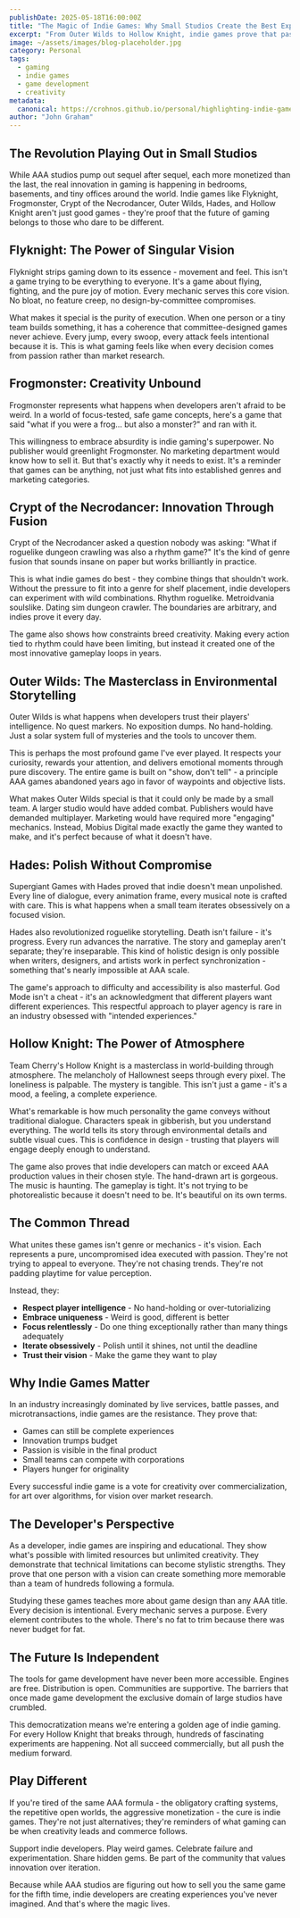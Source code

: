```yaml
---
publishDate: 2025-05-18T16:00:00Z
title: "The Magic of Indie Games: Why Small Studios Create the Best Experiences"
excerpt: "From Outer Wilds to Hollow Knight, indie games prove that passion and vision beat budgets and marketing every time."
image: ~/assets/images/blog-placeholder.jpg
category: Personal
tags:
  - gaming
  - indie games
  - game development
  - creativity
metadata:
  canonical: https://crohnos.github.io/personal/highlighting-indie-games
author: "John Graham"
---
```


## The Revolution Playing Out in Small Studios

While AAA studios pump out sequel after sequel, each more monetized than the last, the real innovation in gaming is happening in bedrooms, basements, and tiny offices around the world. Indie games like Flyknight, Frogmonster, Crypt of the Necrodancer, Outer Wilds, Hades, and Hollow Knight aren't just good games - they're proof that the future of gaming belongs to those who dare to be different.

## Flyknight: The Power of Singular Vision

Flyknight strips gaming down to its essence - movement and feel. This isn't a game trying to be everything to everyone. It's a game about flying, fighting, and the pure joy of motion. Every mechanic serves this core vision. No bloat, no feature creep, no design-by-committee compromises.

What makes it special is the purity of execution. When one person or a tiny team builds something, it has a coherence that committee-designed games never achieve. Every jump, every swoop, every attack feels intentional because it is. This is what gaming feels like when every decision comes from passion rather than market research.

## Frogmonster: Creativity Unbound

Frogmonster represents what happens when developers aren't afraid to be weird. In a world of focus-tested, safe game concepts, here's a game that said "what if you were a frog... but also a monster?" and ran with it.

This willingness to embrace absurdity is indie gaming's superpower. No publisher would greenlight Frogmonster. No marketing department would know how to sell it. But that's exactly why it needs to exist. It's a reminder that games can be anything, not just what fits into established genres and marketing categories.

## Crypt of the Necrodancer: Innovation Through Fusion

Crypt of the Necrodancer asked a question nobody was asking: "What if roguelike dungeon crawling was also a rhythm game?" It's the kind of genre fusion that sounds insane on paper but works brilliantly in practice.

This is what indie games do best - they combine things that shouldn't work. Without the pressure to fit into a genre for shelf placement, indie developers can experiment with wild combinations. Rhythm roguelike. Metroidvania soulslike. Dating sim dungeon crawler. The boundaries are arbitrary, and indies prove it every day.

The game also shows how constraints breed creativity. Making every action tied to rhythm could have been limiting, but instead it created one of the most innovative gameplay loops in years.

## Outer Wilds: The Masterclass in Environmental Storytelling

Outer Wilds is what happens when developers trust their players' intelligence. No quest markers. No exposition dumps. No hand-holding. Just a solar system full of mysteries and the tools to uncover them.

This is perhaps the most profound game I've ever played. It respects your curiosity, rewards your attention, and delivers emotional moments through pure discovery. The entire game is built on "show, don't tell" - a principle AAA games abandoned years ago in favor of waypoints and objective lists.

What makes Outer Wilds special is that it could only be made by a small team. A larger studio would have added combat. Publishers would have demanded multiplayer. Marketing would have required more "engaging" mechanics. Instead, Mobius Digital made exactly the game they wanted to make, and it's perfect because of what it doesn't have.

## Hades: Polish Without Compromise

Supergiant Games with Hades proved that indie doesn't mean unpolished. Every line of dialogue, every animation frame, every musical note is crafted with care. This is what happens when a small team iterates obsessively on a focused vision.

Hades also revolutionized roguelike storytelling. Death isn't failure - it's progress. Every run advances the narrative. The story and gameplay aren't separate; they're inseparable. This kind of holistic design is only possible when writers, designers, and artists work in perfect synchronization - something that's nearly impossible at AAA scale.

The game's approach to difficulty and accessibility is also masterful. God Mode isn't a cheat - it's an acknowledgment that different players want different experiences. This respectful approach to player agency is rare in an industry obsessed with "intended experiences."

## Hollow Knight: The Power of Atmosphere

Team Cherry's Hollow Knight is a masterclass in world-building through atmosphere. The melancholy of Hallownest seeps through every pixel. The loneliness is palpable. The mystery is tangible. This isn't just a game - it's a mood, a feeling, a complete experience.

What's remarkable is how much personality the game conveys without traditional dialogue. Characters speak in gibberish, but you understand everything. The world tells its story through environmental details and subtle visual cues. This is confidence in design - trusting that players will engage deeply enough to understand.

The game also proves that indie developers can match or exceed AAA production values in their chosen style. The hand-drawn art is gorgeous. The music is haunting. The gameplay is tight. It's not trying to be photorealistic because it doesn't need to be. It's beautiful on its own terms.

## The Common Thread

What unites these games isn't genre or mechanics - it's vision. Each represents a pure, uncompromised idea executed with passion. They're not trying to appeal to everyone. They're not chasing trends. They're not padding playtime for value perception.

Instead, they:
- **Respect player intelligence** - No hand-holding or over-tutorializing
- **Embrace uniqueness** - Weird is good, different is better
- **Focus relentlessly** - Do one thing exceptionally rather than many things adequately
- **Iterate obsessively** - Polish until it shines, not until the deadline
- **Trust their vision** - Make the game they want to play

## Why Indie Games Matter

In an industry increasingly dominated by live services, battle passes, and microtransactions, indie games are the resistance. They prove that:

- Games can still be complete experiences
- Innovation trumps budget
- Passion is visible in the final product
- Small teams can compete with corporations
- Players hunger for originality

Every successful indie game is a vote for creativity over commercialization, for art over algorithms, for vision over market research.

## The Developer's Perspective

As a developer, indie games are inspiring and educational. They show what's possible with limited resources but unlimited creativity. They demonstrate that technical limitations can become stylistic strengths. They prove that one person with a vision can create something more memorable than a team of hundreds following a formula.

Studying these games teaches more about game design than any AAA title. Every decision is intentional. Every mechanic serves a purpose. Every element contributes to the whole. There's no fat to trim because there was never budget for fat.

## The Future Is Independent

The tools for game development have never been more accessible. Engines are free. Distribution is open. Communities are supportive. The barriers that once made game development the exclusive domain of large studios have crumbled.

This democratization means we're entering a golden age of indie gaming. For every Hollow Knight that breaks through, hundreds of fascinating experiments are happening. Not all succeed commercially, but all push the medium forward.

## Play Different

If you're tired of the same AAA formula - the obligatory crafting systems, the repetitive open worlds, the aggressive monetization - the cure is indie games. They're not just alternatives; they're reminders of what gaming can be when creativity leads and commerce follows.

Support indie developers. Play weird games. Celebrate failure and experimentation. Share hidden gems. Be part of the community that values innovation over iteration.

Because while AAA studios are figuring out how to sell you the same game for the fifth time, indie developers are creating experiences you've never imagined. And that's where the magic lives.